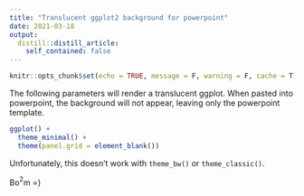 ```yaml
---
title: "Translucent ggplot2 background for powerpoint"
date: 2021-03-18
output:
  distill::distill_article:
    self_contained: false
---
```



```r
knitr::opts_chunk$set(echo = TRUE, message = F, warning = F, cache = T)
```

The following parameters will render a translucent ggplot. When pasted into powerpoint, the background will not appear, leaving only the powerpoint template.

```r

ggplot() + 
  theme_minimal() +
  theme(panel.grid = element_blank())

```

Unfortunately, this doesn't work with `theme_bw()` or `theme_classic()`. 


Bo$^2$m =)
